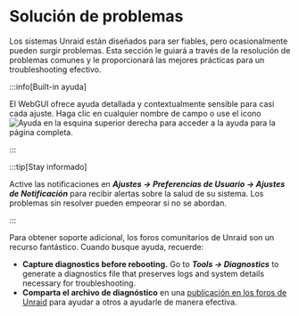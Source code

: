 # Solución de problemas

Los sistemas Unraid están diseñados para ser fiables, pero ocasionalmente pueden surgir problemas. Esta sección le guiará a través de la resolución de problemas comunes y le proporcionará las mejores prácticas para un troubleshooting efectivo.

:::info[Built-in ayuda]

El WebGUI ofrece ayuda detallada y contextualmente sensible para casi cada ajuste. Haga clic en cualquier nombre de campo o use el icono ![Ayuda](/img/Help-icon.jpg) en la esquina superior derecha para acceder a la ayuda para la página completa.

:::

:::tip[Stay informado]

Active las notificaciones en ***Ajustes → Preferencias de Usuario → Ajustes de Notificación*** para recibir alertas sobre la salud de su sistema. Los problemas sin resolver pueden empeorar si no se abordan.

:::

Para obtener soporte adicional, los foros comunitarios de Unraid son un recurso fantástico. Cuando busque ayuda, recuerde:

- **Capture diagnostics before rebooting.**
  Go to ***Tools → Diagnostics*** to generate a diagnostics file that preserves logs and system details necessary for troubleshooting.
- **Comparta el archivo de diagnóstico** en una [publicación en los foros de Unraid](http://forums.unraid.net/) para ayudar a otros a ayudarle de manera efectiva.

